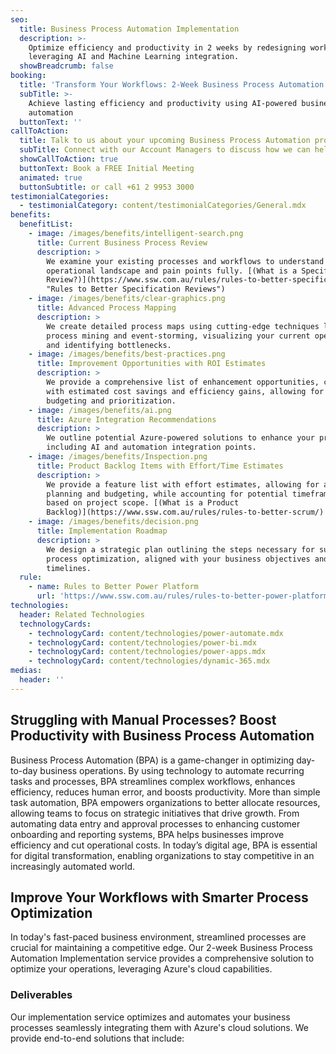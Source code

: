 ```yaml
---
seo:
  title: Business Process Automation Implementation
  description: >-
    Optimize efficiency and productivity in 2 weeks by redesigning workflows and
    leveraging AI and Machine Learning integration.
  showBreadcrumb: false
booking:
  title: 'Transform Your Workflows: 2-Week Business Process Automation Implementation'
  subTitle: >-
    Achieve lasting efficiency and productivity using AI-powered business
    automation
  buttonText: ''
callToAction:
  title: Talk to us about your upcoming Business Process Automation project
  subTitle: Connect with our Account Managers to discuss how we can help.
  showCallToAction: true
  buttonText: Book a FREE Initial Meeting
  animated: true
  buttonSubtitle: or call +61 2 9953 3000
testimonialCategories:
  - testimonialCategory: content/testimonialCategories/General.mdx
benefits:
  benefitList:
    - image: /images/benefits/intelligent-search.png
      title: Current Business Process Review
      description: >
        We examine your existing processes and workflows to understand your
        operational landscape and pain points fully. [(What is a Specification
        Review?)](https://www.ssw.com.au/rules/rules-to-better-specification-reviews/
        "Rules to Better Specification Reviews")
    - image: /images/benefits/clear-graphics.png
      title: Advanced Process Mapping
      description: >
        We create detailed process maps using cutting-edge techniques like
        process mining and event-storming, visualizing your current operations
        and identifying bottlenecks.
    - image: /images/benefits/best-practices.png
      title: Improvement Opportunities with ROI Estimates
      description: >
        We provide a comprehensive list of enhancement opportunities, complete
        with estimated cost savings and efficiency gains, allowing for accurate
        budgeting and prioritization.
    - image: /images/benefits/ai.png
      title: Azure Integration Recommendations
      description: >
        We outline potential Azure-powered solutions to enhance your processes,
        including AI and automation integration points.
    - image: /images/benefits/Inspection.png
      title: Product Backlog Items with Effort/Time Estimates
      description: >
        We provide a feature list with effort estimates, allowing for accurate
        planning and budgeting, while accounting for potential timeframe changes
        based on project scope. [(What is a Product
        Backlog)](https://www.ssw.com.au/rules/rules-to-better-scrum/)
    - image: /images/benefits/decision.png
      title: Implementation Roadmap
      description: >
        We design a strategic plan outlining the steps necessary for successful
        process optimization, aligned with your business objectives and
        timelines.
  rule:
    - name: Rules to Better Power Platform
      url: 'https://www.ssw.com.au/rules/rules-to-better-power-platform/'
technologies:
  header: Related Technologies
  technologyCards:
    - technologyCard: content/technologies/power-automate.mdx
    - technologyCard: content/technologies/power-bi.mdx
    - technologyCard: content/technologies/power-apps.mdx
    - technologyCard: content/technologies/dynamic-365.mdx
medias:
  header: ''
---
```


## Struggling with Manual Processes? Boost Productivity with Business Process Automation

Business Process Automation (BPA) is a game-changer in optimizing day-to-day business operations. By using technology to automate recurring tasks and processes, BPA streamlines complex workflows, enhances efficiency, reduces human error, and boosts productivity. More than simple task automation, BPA empowers organizations to better allocate resources, allowing teams to focus on strategic initiatives that drive growth. From automating data entry and approval processes to enhancing customer onboarding and reporting systems, BPA helps businesses improve efficiency and cut operational costs. In today’s digital age, BPA is essential for digital transformation, enabling organizations to stay competitive in an increasingly automated world.

## Improve Your Workflows with Smarter Process Optimization

In today's fast-paced business environment, streamlined processes are crucial for maintaining a competitive edge. Our 2-week Business Process Automation Implementation service provides a comprehensive solution to optimize your operations, leveraging Azure's cloud capabilities.

<VideoEmbed url="https://www.youtube.com/watch?v=lYR1ezTKJgA&t=15s" caption="Cost cutting with Power Apps and development strategies with Richard Campbell and Ulysses Maclaren (6 mins)" duration="" removeMargin={false} />

### Deliverables

Our implementation service optimizes and automates your business processes seamlessly integrating them with Azure's cloud solutions. We provide end-to-end solutions that include:
